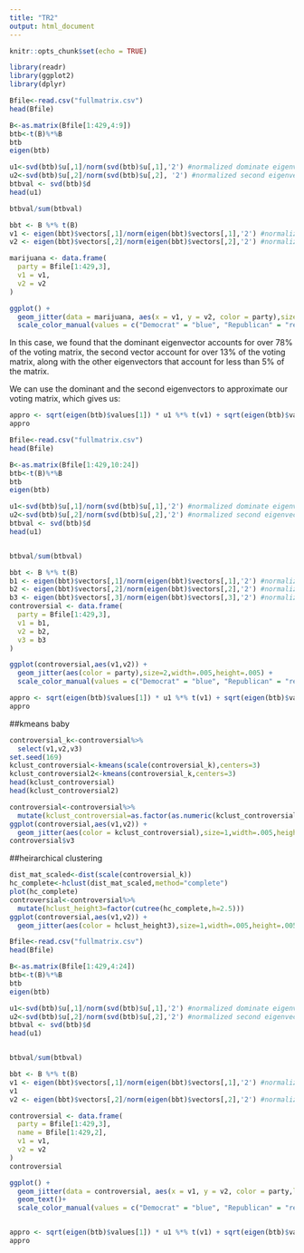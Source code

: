 ```yaml
---
title: "TR2"
output: html_document
---
```


```r
knitr::opts_chunk$set(echo = TRUE)
```



```r
library(readr)
library(ggplot2)
library(dplyr)
```

```r
Bfile<-read.csv("fullmatrix.csv")
head(Bfile)

B<-as.matrix(Bfile[1:429,4:9])
btb<-t(B)%*%B
btb
eigen(btb)
```

```r
u1<-svd(btb)$u[,1]/norm(svd(btb)$u[,1],'2') #normalized dominate eigenvector
u2<-svd(btb)$u[,2]/norm(svd(btb)$u[,2], '2') #normalized second eigenvector
btbval <- svd(btb)$d
head(u1)

```

```r
btbval/sum(btbval)
```
```r
bbt <- B %*% t(B)
v1 <- eigen(bbt)$vectors[,1]/norm(eigen(bbt)$vectors[,1],'2') #normalized v1
v2 <- eigen(bbt)$vectors[,2]/norm(eigen(bbt)$vectors[,2],'2') #normalized v2

marijuana <- data.frame(
  party = Bfile[1:429,3],
  v1 = v1,
  v2 = v2
)

ggplot() + 
  geom_jitter(data = marijuana, aes(x = v1, y = v2, color = party),size=2,height=.005,width=.005) +
  scale_color_manual(values = c("Democrat" = "blue", "Republican" = "red"))

```

In this case, we found that the dominant eigenvector accounts for over 78% of the voting matrix, the second vector account for over 13% of the voting matrix, along with the other eigenvectors that account for less than 5% of the matrix.

We can use the dominant and the second eigenvectors to approximate our voting matrix, which gives us:
```r
appro <- sqrt(eigen(btb)$values[1]) * u1 %*% t(v1) + sqrt(eigen(btb)$values[2]) * u2 %*% t(v2)
appro
```



```r

Bfile<-read.csv("fullmatrix.csv")
head(Bfile)

B<-as.matrix(Bfile[1:429,10:24])
btb<-t(B)%*%B
btb
eigen(btb)

u1<-svd(btb)$u[,1]/norm(svd(btb)$u[,1],'2') #normalized dominate eigenvector
u2<-svd(btb)$u[,2]/norm(svd(btb)$u[,2],'2') #normalized second eigenvector
btbval <- svd(btb)$d
head(u1)


btbval/sum(btbval)

bbt <- B %*% t(B)
b1 <- eigen(bbt)$vectors[,1]/norm(eigen(bbt)$vectors[,1],'2') #normalized v1
b2 <- eigen(bbt)$vectors[,2]/norm(eigen(bbt)$vectors[,2],'2') #normalized v2
b3 <- eigen(bbt)$vectors[,3]/norm(eigen(bbt)$vectors[,3],'2') #normalized v3
controversial <- data.frame(
  party = Bfile[1:429,3],
  v1 = b1,
  v2 = b2,
  v3 = b3
)

ggplot(controversial,aes(v1,v2)) + 
  geom_jitter(aes(color = party),size=2,width=.005,height=.005) +
  scale_color_manual(values = c("Democrat" = "blue", "Republican" = "red"))

appro <- sqrt(eigen(btb)$values[1]) * u1 %*% t(v1) + sqrt(eigen(btb)$values[2]) * u2 %*% t(v2)
appro
```
##kmeans baby
```r
controversial_k<-controversial%>% 
  select(v1,v2,v3)
set.seed(169)
kclust_controversial<-kmeans(scale(controversial_k),centers=3)
kclust_controversial2<-kmeans(controversial_k,centers=3)
head(kclust_controversial)
head(kclust_controversial2)

controversial<-controversial%>%
  mutate(kclust_controversial=as.factor(as.numeric(kclust_controversial$cluster)))
ggplot(controversial,aes(v1,v2)) + 
  geom_jitter(aes(color = kclust_controversial),size=1,width=.005,height=.005) 
controversial$v3
```
##heirarchical clustering 
```r
dist_mat_scaled<-dist(scale(controversial_k))
hc_complete<-hclust(dist_mat_scaled,method="complete")
plot(hc_complete)
controversial<-controversial%>%
  mutate(hclust_height3=factor(cutree(hc_complete,h=2.5)))
ggplot(controversial,aes(v1,v2)) + 
  geom_jitter(aes(color = hclust_height3),size=1,width=.005,height=.005)
```

```r

Bfile<-read.csv("fullmatrix.csv")
head(Bfile)

B<-as.matrix(Bfile[1:429,4:24])
btb<-t(B)%*%B
btb
eigen(btb)

u1<-svd(btb)$u[,1]/norm(svd(btb)$u[,1],'2') #normalized dominate eigenvector
u2<-svd(btb)$u[,2]/norm(svd(btb)$u[,2],'2') #normalized second eigenvector
btbval <- svd(btb)$d
head(u1)


btbval/sum(btbval)

bbt <- B %*% t(B)
v1 <- eigen(bbt)$vectors[,1]/norm(eigen(bbt)$vectors[,1],'2') #normalized v1
v1
v2 <- eigen(bbt)$vectors[,2]/norm(eigen(bbt)$vectors[,2],'2') #normalized v2

controversial <- data.frame(
  party = Bfile[1:429,3],
  name = Bfile[1:429,2],
  v1 = v1,
  v2 = v2
)
controversial

ggplot() + 
  geom_jitter(data = controversial, aes(x = v1, y = v2, color = party,label=controversial$name),size=2,width=.005,height=.005) +
  geom_text()+
  scale_color_manual(values = c("Democrat" = "blue", "Republican" = "red"))


appro <- sqrt(eigen(btb)$values[1]) * u1 %*% t(v1) + sqrt(eigen(btb)$values[2]) * u2 %*% t(v2)
appro
```









